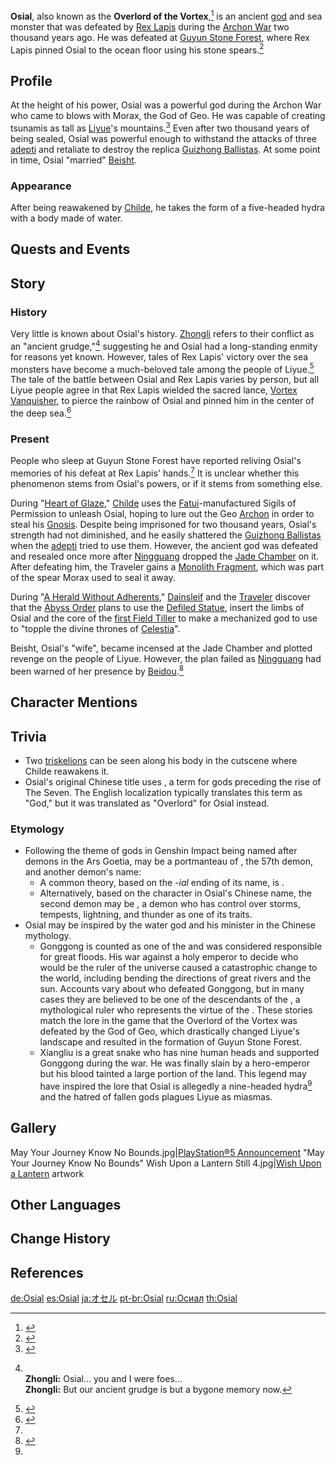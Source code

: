 {{For|the story-exclusive battle involving Osial|Turning Point}}
{{Character Infobox
|image            = NPC Osial.png
|region           = Liyue
|location         = Liyue
|title            = Overlord of the Vortex
|title2           = That Which Lies in the Deep
|titleRef2        = <ref>{{Ref/Quest|The Realm Within}}</ref>
|type             = Quest NPC
|element          = Hydro
|group            = Gods
<!--|chineseName      = {{zh|漩涡之魔神|tl=Demon God of the Vortex}}
|japaneseName     = {{ja|渦の魔神|tl=Demon God of the Vortex}}
|koreanName       = {{kr|소용돌이의 마신|kr_tl=Demon God of the Vortex}}-->
}}
'''Osial''', also known as the '''Overlord of the Vortex''',<ref>{{Ref/Quest|Heart of Glaze}}</ref> is an ancient [[god]] and sea monster that was defeated by [[Rex Lapis]] during the [[Archon War]] two thousand years ago. He was defeated at [[Guyun Stone Forest]], where Rex Lapis pinned Osial to the ocean floor using his stone spears.<ref name="roald">{{Ref/Book|Diary of Roald the Adventurer|6|Guyun Stone Forest}}</ref>

==Profile==
At the height of his power, Osial was a powerful god during the Archon War who came to blows with Morax, the God of Geo. He was capable of creating tsunamis as tall as [[Liyue]]'s mountains.<ref>{{Ref/Item|Monolith Fragment}}</ref> Even after two thousand years of being sealed, Osial was powerful enough to withstand the attacks of three [[adepti]] and retaliate to destroy the replica [[Guizhong Ballista]]s. At some point in time, Osial "married" [[Beisht]].

===Appearance===
After being reawakened by [[Childe]], he takes the form of a five-headed hydra with a body made of water.

==Quests and Events==
{{Quests and Events}}

==Story==
===History===
Very little is known about Osial's history. [[Zhongli]] refers to their conflict as an "ancient grudge,"<ref>{{Ref/Quest|A Record of All Things}}<br>
'''Zhongli:''' Osial... you and I were foes...<br>
'''Zhongli:''' But our ancient grudge is but a bygone memory now.</ref> suggesting he and Osial had a long-standing enmity for reasons yet known. However, tales of Rex Lapis' victory over the sea monsters have become a much-beloved tale among the people of Liyue.<ref>{{Ref/CS|Beidou|Vision}}</ref> The tale of the battle between Osial and Rex Lapis varies by person, but all Liyue people agree in that Rex Lapis wielded the sacred lance, [[Vortex Vanquisher]], to pierce the rainbow of Osial and pinned him in the center of the deep sea.<ref name="vortext-vanquisher">{{Ref/Weapon|Vortex Vanquisher}}</ref>

===Present===
People who sleep at Guyun Stone Forest have reported reliving Osial's memories of his defeat at Rex Lapis' hands.<ref name="roald" /> It is unclear whether this phenomenon stems from Osial's powers, or if it stems from something else.

During "[[Heart of Glaze]]," [[Childe]] uses the [[Fatui]]-manufactured Sigils of Permission to unleash Osial, hoping to lure out the Geo [[Archon]] in order to steal his [[Gnosis]]. Despite being imprisoned for two thousand years, Osial's strength had not diminished, and he easily shattered the [[Guizhong Ballista]]s when the [[adepti]] tried to use them. However, the ancient god was defeated and resealed once more after [[Ningguang]] dropped the [[Jade Chamber]] on it. After defeating him, the Traveler gains a [[Monolith Fragment]], which was part of the spear Morax used to seal it away.

During "[[A Herald Without Adherents]]," [[Dainsleif]] and the [[Traveler]] discover that the [[Abyss Order]] plans to use the [[Defiled Statue]], insert the limbs of Osial and the core of the [[Weird Statue|first Field Tiller]] to make a mechanized god to use to "topple the divine thrones of [[Celestia]]".

Beisht, Osial's "wife", became incensed at the Jade Chamber and plotted revenge on the people of Liyue. However, the plan failed as [[Ningguang]] had been warned of her presence by [[Beidou]].<ref>{{Ref/Quest|Where the Heart Finds Rest}}</ref>

==Character Mentions==
{{Character Mentions}}

==Trivia==
* Two [[triskelion]]s can be seen along his body in the cutscene where Childe reawakens it.
* Osial's original Chinese title uses {{zh|魔神|tl=Demon God}}, a term for gods preceding the rise of The Seven. The English localization typically translates this term as "God," but it was translated as "Overlord" for Osial instead.

===Etymology===
* Following the theme of gods in Genshin Impact being named after demons in the Ars Goetia, {{Lang|Osial|zh=奥赛尔|zh_rm=Àosài'ěr}} may be a portmanteau of {{Lang|{{w|Ose (demon)|Ose}}|zh=欧赛|zh_rm=Ōusài}}, the 57th demon, and another demon's name:
** A common theory, based on the ''-ial'' ending of its name, is {{w|Belial}}.
** Alternatively, based on the {{zh|尔|rm=ěr}} character in Osial's Chinese name, the second demon may be {{Lang|{{w|Furfur}}|zh=佛尔佛尔|zh_rm=Fú'ěr Fú'ěr}}, a demon who has control over storms, tempests, lightning, and thunder as one of its traits.
* Osial may be inspired by the water god {{Lang|{{w|Gonggong}}|zh=共工|zh_rm=Gònggōng}} and his minister {{Lang|{{w|Xiangliu}}|zh=相柳|zh_rm=Xiāngliǔ}} in the Chinese mythology.
** Gonggong is counted as one of the {{w|Four Perils|Four Evildoers}} and was considered responsible for great floods. His war against a holy emperor to decide who would be the ruler of the universe caused a catastrophic change to the world, including bending the directions of great rivers and the sun. Accounts vary about who defeated Gonggong, but in many cases they are believed to be one of the descendants of the {{w|Yellow Emperor}}, a mythological ruler who represents the virtue of the {{w|Earth (wuxing)|Earth element}}. These stories match the lore in the game that the Overlord of the Vortex was defeated by the God of Geo, which drastically changed Liyue's landscape and resulted in the formation of Guyun Stone Forest.
** Xiangliu is a great snake who has nine human heads and supported Gonggong during the war. He was finally slain by a hero-emperor but his blood tainted a large portion of the land. This legend may have inspired the lore that Osial is allegedly a nine-headed hydra<ref name="vortext-vanquisher" /> and the hatred of fallen gods plagues Liyue as miasmas.

==Gallery==
<gallery>
May Your Journey Know No Bounds.jpg|[https://twitter.com/GenshinImpact/status/1387165515198599175 PlayStation®5 Announcement] "May Your Journey Know No Bounds"
Wish Upon a Lantern Still 4.jpg|[[Wish Upon a Lantern]] artwork
</gallery>

==Other Languages==
{{Other Languages|default_hidden=1
|en      = Osial
|zhs     = 奥赛尔
|zhs_rm  = Àosài'ěr
|zht     = 奧賽爾
|zht_rm  = Àosài'ěr
|ja      = オセル
|ja_rm   = Oseru
|ko      = 오셀
|es      = Osial
|fr      = Ortell
|ru      = Осиал
|th      = Osial
|vi      = Osial
|de      = Osial
|id      = Osial
|pt      = Osial
|tr      = Osial
|it      = Osayal
}}

==Change History==
{{Change History|1.1}}
==References==
{{Reflist|2}}

[[de:Osial]]
[[es:Osial]]
[[ja:オセル]]
[[pt-br:Osial]]
[[ru:Осиал]]
[[th:Osial]]